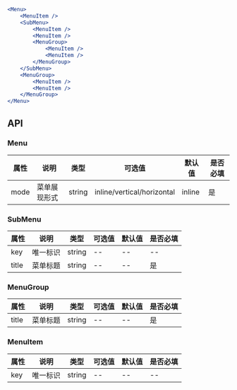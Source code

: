 ```jsx
<Menu>
    <MenuItem />
    <SubMenu>
        <MenuItem />
        <MenuItem />
        <MenuGroup>
            <MenuItem />
            <MenuItem />
        </MenuGroup>
    </SubMenu>
    <MenuGroup>
        <MenuItem />
        <MenuItem />
    </MenuGroup>
</Menu>
```

## API

### Menu

| 属性 | 说明         | 类型   | 可选值                     | 默认值 | 是否必填 |
| ---- | ------------ | ------ | -------------------------- | ------ | -------- |
| mode | 菜单展现形式 | string | inline/vertical/horizontal | inline | 是       |

### SubMenu

| 属性  | 说明     | 类型   | 可选值 | 默认值 | 是否必填 |
| ----- | -------- | ------ | ------ | ------ | -------- |
| key   | 唯一标识 | string | --     | --     | --       |
| title | 菜单标题 | string | --     | --     | 是       |

### MenuGroup

| 属性  | 说明     | 类型   | 可选值 | 默认值 | 是否必填 |
| ----- | -------- | ------ | ------ | ------ | -------- |
| title | 菜单标题 | string | --     | --     | 是       |

### MenuItem

| 属性 | 说明     | 类型   | 可选值 | 默认值 | 是否必填 |
| ---- | -------- | ------ | ------ | ------ | -------- |
| key  | 唯一标识 | string | --     | --     | --       |
